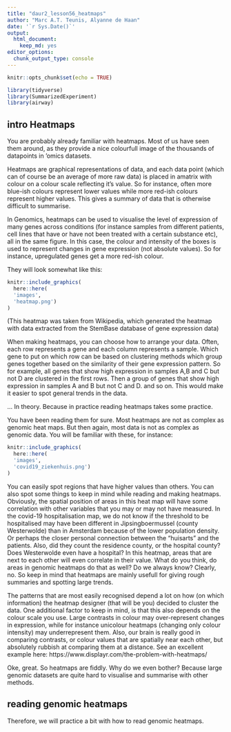 ```yaml
---
title: "daur2_lesson56_heatmaps"
author: "Marc A.T. Teunis, Alyanne de Haan"
date: '`r Sys.Date()`'
output: 
  html_document: 
    keep_md: yes
editor_options: 
  chunk_output_type: console
---
```



```r
knitr::opts_chunk$set(echo = TRUE)
```


```r

library(tidyverse)
library(SummarizedExperiment)
library(airway)

```

## intro Heatmaps

You are probably already familiar with heatmaps. Most of us have seen them around, as they provide a nice colourfull image of the thousands of datapoints in 'omics datasets.

Heatmaps are graphical representations of data, and each data point (which can of course be an average of more raw data) is placed in amatrix with colour on a colour scale reflecting it's value. So for instance, often more blue-ish colours represent lower values while more red-ish colours represent higher values. This gives a summary of data that is otherwise difficult to summarise. 

In Genomics, heatmaps can be used to visualise the level of expression of many genes across conditions (for instance samples from different patients, cell lines that have or have not been treated with a certain substance etc), all in the same figure. In this case, the colour and intensity of the boxes is used to represent changes  in gene expression (not absolute values). So for instance, upregulated genes get a more red-ish colour.

They will look somewhat like this:

```r
knitr::include_graphics(
  here::here(
  'images',
  'heatmap.png')
)
```
(This heatmap was taken from Wikipedia, which generated the heatmap with data extracted from the StemBase database of gene expression data)

When making heatmaps, you can choose how to arrange your data. Often,  each row represents a gene and each column represents a sample. Which gene to put on which row can be based on clustering methods which group genes  together based on the similarity of their gene expression pattern. So for example, all genes that show high expression in samples A,B and C but not D are clustered in the first rows. Then a group of genes that show high expression in samples A and B but not C and D. and so on. This would make it easier to spot general trends in the data.

... In theory. Because in practice reading heatmaps takes some practice.

You have been reading them for sure. Most heatmaps are not as complex as genomic heat maps. But then again, most data is not as complex as genomic data. You will be familiar with these, for instance:

```r
knitr::include_graphics(
  here::here(
  'images',
  'covid19_ziekenhuis.png')
)
```

You can easily spot regions that have higher values than others. You can also spot some things to keep in mind while reading and making heatmaps.
Obviously, the spatial position of areas in this heat map will have some correlation with other variables that you may or may not have measured. In the covid-19 hospitalisation map, we do not know if the threshold to be hospitalised may have been different in Jipsingboermussel (county Westerwolde) than in Amsterdam because of the lower population density. Or perhaps the closer personal connection between the "huisarts" and the patients. Also, did they count the residence county, or the hospital county? Does Westerwolde even have a hospital? In this heatmap, areas that are next to each other will even correlate in their value. What do you think, do areas in genomic heatmaps do that as well? Do we always know? Clearly, no. So keep in mind that heatmaps are mainly usefull for giving rough summaries and spotting large trends.

The patterns that are most easily recognised depend a lot on how (on which information) the heatmap designer (that will be you) decided to cluster the data. One additional factor to keep in mind, is that this also depends on the colour scale you use. Large contrasts in colour may over-represent changes in expression, while for instance unicolour heatmaps (changing only colour intensity) may underrepresent them. Also, our brain is really good in comparing contrasts, or colour values that are spatially near each other, but absolutely rubbish at comparing them at a distance. See an excellent example here: https://www.displayr.com/the-problem-with-heatmaps/

Oke, great. So heatmaps are fiddly. Why do we even bother? Because large genomic datasets are quite hard to visualise and summarise with other methods. 

## reading genomic heatmaps

Therefore, we will practice a bit with how to read genomic heatmaps.



